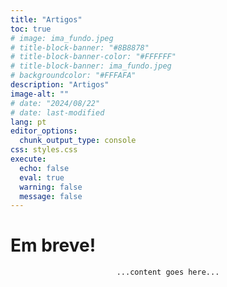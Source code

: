 ```yaml
---
title: "Artigos"
toc: true
# image: ima_fundo.jpeg
# title-block-banner: "#8B8878"
# title-block-banner-color: "#FFFFFF"
# title-block-banner: ima_fundo.jpeg
# backgroundcolor: "#FFFAFA"
description: "Artigos"
image-alt: ""
# date: "2024/08/22"
# date: last-modified
lang: pt
editor_options: 
  chunk_output_type: console
css: styles.css
execute: 
  echo: false
  eval: true
  warning: false
  message: false
---
```


# Em breve!

<header id="title-block-header" style="position: relative">
  <!-- This is the div in which the particles will be included -->
  <div id="particles-js"></div>

  <!-- Actual content on top of the particles-->
  <div class="title-block-content">
    ...content goes here...
  </div>

  <!-- Particle.js script loaded from a CDN -->
  <script src="https://cdnjs.cloudflare.com/ajax/libs/particles.js/2.0.0/particles.min.js"></script>

  <!-- use the particle js library with our own config (json file). -->
  <script>
    particlesJS.load("particles-js", "./particles.json");
  </script>
</header>